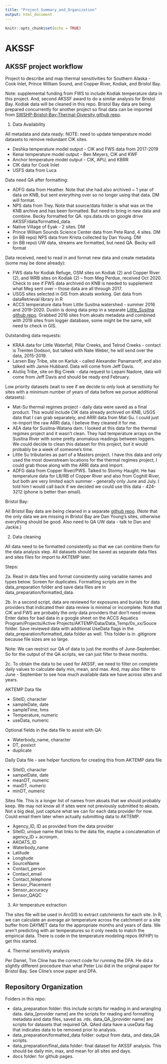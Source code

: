 ```yaml
---
title: "Project_Summary_and_Organization"
output: html_document
---
```


```r
knitr::opts_chunk$set(echo = TRUE)
```

# AKSSF

## AKSSF project workflow

Project to describe and map thermal sensitivities for Southern Alaska - Cook Inlet, Prince William Sound, and Copper River, Kodiak, and Bristol Bay.

Note: supplemental funding from FWS to include Kodiak temperature data in this project. And, second AKSSF award to do a similar analysis for Bristol Bay. Kodiak data will be cleaned in this repo. Bristol Bay data are being prepared concurrently for another project so final data can be imported from [SWSHP-Bristol-Bay-Thermal-Diversity github repo](https://github.com/rsshaftel/SWSHP-Bristol-Bay-Thermal-Diversity).


1. Data Availability

All metadata and data ready:
NOTE: need to update temperature model datasets to remove redundant CIK sites.

* Deshka temperature model output - CIK and FWS data from 2017-2019
* Kenai temperature model output - Ben Meyers, CIK and KWF
* Anchor temperature model output - CIK, APU, and KBRR
* CIK data for Cook Inlet
* USFS data from Luca

Data need QA after formatting:

* ADFG data from Heather. Note that she had also archived ~ 1 year of data on KNB, but sent everything over so no longer using that data. DM will format.
* NPS data from Trey. Note that source/data folder is what was on the KNB archive and has been formatted. But need to bring in new data and combine. Becky formatted for QA. nps.data.rds on google drive AKSSF/data/formatted_data.
* Native Village of Eyak - 2 sites. DM 
* Prince William Sounds Science Center data from Pete Rand, 4 sites. DM
* (in BB repo) NPS data from Krista collected by Dan Young. DM 
* (in BB repo) UW data, streams are formatted, but need QA. Becky will format

Data received, need to read in and format new data and create metadata (some may be done already):

* FWS data for Kodiak Refuge, OSM sites on Kodiak (2) and Copper River (2), and WRB sites on Kodiak (2) -- from Meg Perdue, received Oct 2020. Check to see if FWS data archived on KNB is needed to supplement what Meg sent over -- those data are all through 2017.
* USGS sites selected in GIS from akoats working. Get data from dataRetrieval library in R
* ACCS temperature data from Little Susitna watershed - summer 2016 and 2019-2020. Dustin is doing data prep in a separate [Little_Susitna github repo](https://github.com/rsshaftel/Little_Susitna). Grabbed 2016 sites from akoats metadata and combined with 2019 sites from logger database, some might be the same, will need to check in GIS.


Outstanding data requests:

* KRAA data for Little Waterfall, Pillar Creeks, and Telrod Creeks - contact is Trenten Dodson, but talked with Nate Weber, he will send over the data, 2015-2019.  
* Larsen Bay Tribe, site on Karluk - called Alexander Panamaroff, and also talked with Jamie Hubbard. Data will come from Jeff Davis.  
* Alutiiq Tribe, site on Big Creek - data request to Lepani Nadore, data will come from Jeff Davis and should be ready end February.

Low priority datasets (wait to see if we decide to only look at sensitivity for sites with a minimum number of years of data before we pursue additional datasets):

* Mat-Su thermal regimes project - daily data were saved as a final product. This would include CIK data already archived on KNB, USGS data that I can grab separately, and ARRI data from Mat-Su. I could just re-import the raw ARRI data, I believe they cleaned it for me.
* AEA data for Susitna-Watana dam. I looked at this data for the thermal regimes project and it wasn't clean. They had temperature arrays on the Susitna River with some pretty anomalous readings between loggers. We could decide to clean this dataset for this project, but it would probably be a week of someone's time. 
* Little Su tributaries as part of a Masters project. I have this data and only used the most downstream locations for the thermal regimes project, I could grab those along with the ARRI data and import.
* ADFG data from Copper River/PWS. Talked to Stormy Haught. He has temperature data for LB/RB of Copper River and also from Coghill River, but both are very limited each summer - generally only June and July. I told him I would call back if we decided we could use this data - 424-3212 (phone is better than email).


Bristol Bay:

All Bristol Bay data are being cleaned in a separate [github repo](https://github.com/rsshaftel/SWSHP-Bristol-Bay-Thermal-Diversity).
(Note that the only data we are missing in Bristol Bay are Dan Young's sites, otherwise everything should be good. Also need to QA UW data - talk to Dan and Jackie.)


2. Data cleaning

All data need to be formatted consistently so that we can combine them for the data analysis step. All datasets should be saved as separate data files and sites files for import to AKTEMP later. 

Steps:

2a. Read in data files and format consistently using variable names and types below. Screen for duplicates. Formatting scripts are in the data_preparation folder and save data files are in data_preparation/formatted_data. 

2b. In a second script, data are reviewed for exposures and burials for data providers that indicated their data review is minimal or incomplete. Note that CIK and FWS are probably the *only* data providers that don't need review. Enter dates for bad data in a google sheet on the ACCS Aquatics Program/Projects/Active Projects/AKTEMP/Data/Data_Temp/0x_xx/Souce folder. Save reviewed data with additional UseData flags in the data_preparation/formatted_data folder as well. This folder is in .gitignore because file sizes are so large.

Note: We can restrict our QA of data to just the months of June-September. So for the output of the QA scripts, we can just filter to these months.

2c. To obtain the data to be used for AKSSF, we need to filter on complete daily values to calculate daily min, mean, and max. And, may also filter to June - September to see how much available data we have across sites and years.

AKTEMP Data file

* SiteID, character
* sampleDate, date
* sampleTime, hms
* Temperature, numeric
* useData, numeric

Optional fields in the data file to assist with QA:

* Waterbody_name, character
* DT, posixct
* duplicate

Daily Data file - see helper functions for creating this from AKTEMP data file

* SiteID, character
* sampelDate, date
* meanDT, numeric
* maxDT, numeric
* minDT, numeric


Sites file. This is a longer list of names from akoats that we should probably keep. We may not know all if sites were not previously submitted to akoats. Not a big deal, just capture what we can for each data provider for now. Could email them later when actually submitting data to AKTEMP.

* Agency_ID, ID as provided from the data provider
* SiteID, unique name that links to the data file, maybe a concatenation of agency_ID + acronym.
* AKOATS_ID
* Waterbody_name
* Latitude
* Longitude
* SourceName
* Contact_person
* Contact_email
* Contact_telephone
* Sensor_Placement
* Sensor_accuracy
* Sensor_QAQC



3. Air temperature extraction

The sites file will be used in ArcGIS to extract catchments for each site. In R, we can calculate an average air temperature across the catchment or a site buffer from DAYMET data for the appropriate months and years of data. We aren't predicting with air temperatures so it only needs to match the empirical data. There is code in the temperature modeling repos (KFHP) to get this started.

4. Thermal sensitivity analysis

Per Daniel, Tim Cline has the correct code for running the DFA. He did a slightly different procedure than what Peter Lisi did in the original paper for Bristol Bay. See Cline's snow paper and DFA.

## Repository Organization

Folders in this repo:

* data_preparation folder: this include scripts for reading in and wrangling data. data_[provider name] are the scripts for reading and formatting metadata and data files, saved as .rds. data_QA_[provider name] are scripts for datasets that required QA. QAed data have a useData flag that indicates data to be removed prior to analysis.
* data_preparation/formatted_data folder: output from data_ and data_QA scripts.
* data_preparation/final_data folder: final dataset for AKSSF analysis. This should be daily min, max, and mean for all sites and days.
* docs folder: for github pages. 


